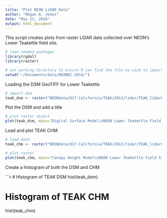 ```yaml
---
title: "Plot NEON LiDAR Data"
author: "Megan A. Jones"
date: "May 23, 2016"
output: html_document
---
```


This script creates plots from raster LiDAR data collected over NEON's Lower 
Teakettle field site. 

```r
# load needed packages
library(rgdal)
library(raster)

# set working directory to ensure R can find the file we wish to import
setwd("~/Documents/data/NEONDI-2016/")

```

Loading the DSM GeoTIFF for Lower Teakettle

```r
# import dsm
teak_dsm <- raster("NEONdata/D17-California/TEAK/2013/lidar/TEAK_lidarDSM.tif")
```

Plot the DSM and add a title

``` r
# plot raster object
plot(teak_dsm, main="Digital Surface Model\nNEON Lower Teakettle Field Site")
```

Load and plot TEAK CHM. 

```r
# load data
teak_chm <- raster("NEONdata/D17-California/TEAK/2013/lidar/TEAK_lidarCHM.tif")

# plot raster
plot(teak_chm, main="Canopy Height Model\nNEON Lower Teakettle Field Site")
```

Create a histogram of both the DSM and CHM

```r
# Histogram of TEAK DSM
hist(teak_dsm)

# Histogram of TEAK CHM
hist(teak_chm)
